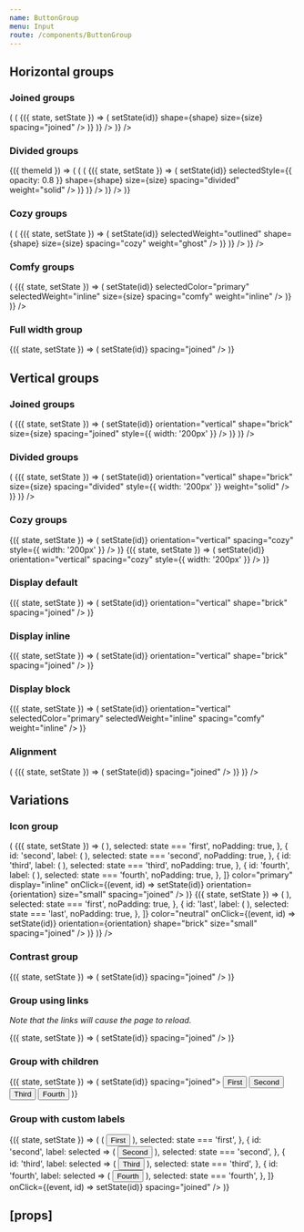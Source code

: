```yaml
---
name: ButtonGroup
menu: Input
route: /components/ButtonGroup
---
```



<PageTitle src="components/Button" title="ButtonGroup" />

## Horizontal groups

### Joined groups

<Playground>
  <ThemeWrapper>
    <Looper
      list={['pill', 'brick']}
      render={shape => (
        <Rhythm key={shape} my={2}>
          <Flex wrap direction="row" justifyContent="space-between">
            <Looper
              list={['small', 'medium', 'large']}
              render={size => (
                <StateWrapper initialState="first" key={`${shape}-${size}`}>
                  {({ state, setState }) => (
                    <Rhythm mb={2} mr={2}>
                      <ButtonGroup
                        buttons={[
                          { id: 'first', label: 'First', selected: state === 'first' },
                          { id: 'second', label: 'Second', selected: state === 'second' },
                          { id: 'third', label: 'Third', selected: state === 'third' },
                          { id: 'fourth', label: 'Fourth', selected: state === 'fourth' },
                        ]}
                        color="primary"
                        onClick={(event, id) => setState(id)}
                        shape={shape}
                        size={size}
                        spacing="joined"
                      />
                    </Rhythm>
                  )}
                </StateWrapper>
              )}
            />
          </Flex>
        </Rhythm>
      )}
    />
  </ThemeWrapper>
</Playground>

### Divided groups

<Playground>
  <ThemeWrapper withThemeId>
    {({ themeId }) => (
      <Looper
        list={['pill', 'brick']}
        render={shape => (
          <Rhythm key={shape} my={2}>
            <Flex wrap direction="row" justifyContent="space-between">
              <Looper
                list={['small', 'medium', 'large']}
                render={size => (
                  <StateWrapper initialState="first" key={`${shape}-${size}`}>
                    {({ state, setState }) => (
                      <Rhythm mb={2} mr={2}>
                        <ButtonGroup
                          buttons={[
                            {
                              id: 'first',
                              label: 'First',
                              selected: state === 'first',
                            },
                            {
                              id: 'second',
                              label: 'Second',
                              selected: state === 'second',
                            },
                            {
                              id: 'third',
                              label: 'Third',
                              selected: state === 'third',
                            },
                            {
                              id: 'fourth',
                              label: 'Fourth',
                              selected: state === 'fourth',
                            },
                          ]}
                          color="primary"
                          onClick={(event, id) => setState(id)}
                          selectedStyle={{ opacity: 0.8 }}
                          shape={shape}
                          size={size}
                          spacing="divided"
                          weight="solid"
                        />
                      </Rhythm>
                    )}
                  </StateWrapper>
                )}
              />
            </Flex>
          </Rhythm>
        )}
      />
    )}
  </ThemeWrapper>
</Playground>

### Cozy groups

<Playground>
  <ThemeWrapper>
    <Looper
      list={['pill', 'brick']}
      render={shape => (
        <Rhythm key={shape} my={2}>
          <Flex wrap direction="row" justifyContent="space-between">
            <Looper
              list={['small', 'medium', 'large']}
              render={size => (
                <StateWrapper initialState="first" key={`${shape}-${size}`}>
                  {({ state, setState }) => (
                    <Rhythm mb={2} mr={2}>
                      <ButtonGroup
                        buttons={[
                          { id: 'first', label: 'First', selected: state === 'first' },
                          { id: 'second', label: 'Second', selected: state === 'second' },
                          { id: 'third', label: 'Third', selected: state === 'third' },
                          { id: 'fourth', label: 'Fourth', selected: state === 'fourth' },
                        ]}
                        color="primary"
                        onClick={(event, id) => setState(id)}
                        selectedWeight="outlined"
                        shape={shape}
                        size={size}
                        spacing="cozy"
                        weight="ghost"
                      />
                    </Rhythm>
                  )}
                </StateWrapper>
              )}
            />
          </Flex>
        </Rhythm>
      )}
    />
  </ThemeWrapper>
</Playground>

### Comfy groups

<Playground>
  <ThemeWrapper>
    <Rhythm key="comfyButtonGroup" my={2}>
      <Flex wrap direction="row" justifyContent="space-between">
        <Looper
          list={['small', 'medium', 'large']}
          render={size => (
            <StateWrapper initialState="first" key={size}>
              {({ state, setState }) => (
                <Rhythm mb={2} mr={2}>
                  <ButtonGroup
                    buttons={[
                      { id: 'first', label: 'First', selected: state === 'first' },
                      { id: 'second', label: 'Second', selected: state === 'second' },
                      { id: 'third', label: 'Third', selected: state === 'third' },
                      { id: 'fourth', label: 'Fourth', selected: state === 'fourth' },
                    ]}
                    color="neutral"
                    onClick={(event, id) => setState(id)}
                    selectedColor="primary"
                    selectedWeight="inline"
                    size={size}
                    spacing="comfy"
                    weight="inline"
                  />
                </Rhythm>
              )}
            </StateWrapper>
          )}
        />
      </Flex>
    </Rhythm>
  </ThemeWrapper>
</Playground>

### Full width group

<Playground>
  <ThemeWrapper>
    <StateWrapper initialState="first">
      {({ state, setState }) => (
        <ButtonGroup
          fullWidth
          buttons={[
            { id: 'first', label: 'First', selected: state === 'first' },
            { id: 'second', label: 'Second', selected: state === 'second' },
            { id: 'third', label: 'Third', selected: state === 'third' },
            { id: 'fourth', label: 'Fourth', selected: state === 'fourth' },
          ]}
          color="primary"
          onClick={(event, id) => setState(id)}
          spacing="joined"
        />
      )}
    </StateWrapper>
  </ThemeWrapper>
</Playground>

## Vertical groups

### Joined groups

<Playground>
  <ThemeWrapper>
    <Flex wrap direction="row" justifyContent="space-between">
      <Looper
        list={['small', 'medium', 'large']}
        render={size => (
          <StateWrapper initialState="first" key={size}>
            {({ state, setState }) => (
              <Rhythm mb={2} mr={2}>
                <ButtonGroup
                  buttons={[
                    { id: 'first', label: 'First', selected: state === 'first', align: 'left' },
                    { id: 'second', label: 'Second', selected: state === 'second', align: 'left' },
                    { id: 'third', label: 'Third', selected: state === 'third', align: 'left' },
                    { id: 'fourth', label: 'Fourth', selected: state === 'fourth', align: 'left' },
                  ]}
                  color="primary"
                  onClick={(event, id) => setState(id)}
                  orientation="vertical"
                  shape="brick"
                  size={size}
                  spacing="joined"
                  style={{ width: '200px' }}
                />
              </Rhythm>
            )}
          </StateWrapper>
        )}
      />
    </Flex>
  </ThemeWrapper>
</Playground>

### Divided groups

<Playground>
  <ThemeWrapper>
    <Flex wrap direction="row" justifyContent="space-between">
      <Looper
        list={['small', 'medium', 'large']}
        render={size => (
          <StateWrapper initialState="first" key={size}>
            {({ state, setState }) => (
              <Rhythm mb={2} mr={2}>
                <ButtonGroup
                  buttons={[
                    { id: 'first', label: 'First', selected: state === 'first', align: 'left' },
                    { id: 'second', label: 'Second', selected: state === 'second', align: 'left' },
                    { id: 'third', label: 'Third', selected: state === 'third', align: 'left' },
                    { id: 'fourth', label: 'Fourth', selected: state === 'fourth', align: 'left' },
                  ]}
                  color="primary"
                  onClick={(event, id) => setState(id)}
                  orientation="vertical"
                  shape="brick"
                  size={size}
                  spacing="divided"
                  style={{ width: '200px' }}
                  weight="solid"
                />
              </Rhythm>
            )}
          </StateWrapper>
        )}
      />
    </Flex>
  </ThemeWrapper>
</Playground>

### Cozy groups

<Playground>
  <ThemeWrapper>
    <Flex wrap direction="row" justifyContent="space-between">
      <StateWrapper initialState="second">
        {({ state, setState }) => (
          <Rhythm mb={2} mr={2}>
            <ButtonGroup
              buttons={[
                { id: 'first', label: 'First', selected: state === 'first', align: 'left' },
                { id: 'second', label: 'Second', selected: state === 'second', align: 'left' },
                { id: 'third', label: 'Third', selected: state === 'third', align: 'left' },
                { id: 'fourth', label: 'Fourth', selected: state === 'fourth', align: 'left' },
              ]}
              color="primary"
              onClick={(event, id) => setState(id)}
              orientation="vertical"
              spacing="cozy"
              style={{ width: '200px' }}
            />
          </Rhythm>
        )}
      </StateWrapper>
      <StateWrapper initialState="second">
        {({ state, setState }) => (
          <Rhythm mb={2} mr={2}>
            <ButtonGroup
              buttons={[
                { id: 'first', label: 'First', selected: state === 'first', weight: 'text' },
                { id: 'second', label: 'Second', selected: state === 'second', weight: 'text' },
                { id: 'third', label: 'Third', selected: state === 'third', weight: 'text' },
                { id: 'fourth', label: 'Fourth', selected: state === 'fourth', weight: 'text' },
              ]}
              color="primary"
              onClick={(event, id) => setState(id)}
              orientation="vertical"
              spacing="cozy"
              style={{ width: '200px' }}
            />
          </Rhythm>
        )}
      </StateWrapper>
    </Flex>
  </ThemeWrapper>
</Playground>

### Display default

<Playground>
  <ThemeWrapper>
    <StateWrapper initialState="first">
      {({ state, setState }) => (
        <ButtonGroup
          buttons={[
            { id: 'first', label: 'First', selected: state === 'first' },
            { id: 'second', label: 'Second', selected: state === 'second' },
            { id: 'third', label: 'Third', selected: state === 'third' },
            { id: 'fourth', label: 'Fourth', selected: state === 'fourth' },
          ]}
          color="primary"
          onClick={(event, id) => setState(id)}
          orientation="vertical"
          shape="brick"
          spacing="joined"
        />
      )}
    </StateWrapper>
  </ThemeWrapper>
</Playground>

### Display inline

<Playground>
  <ThemeWrapper>
    <StateWrapper initialState="first">
      {({ state, setState }) => (
        <ButtonGroup
          buttons={[
            { id: 'first', label: 'First', selected: state === 'first' },
            { id: 'second', label: 'Second', selected: state === 'second' },
            { id: 'third', label: 'Third', selected: state === 'third' },
            { id: 'fourth', label: 'Fourth', selected: state === 'fourth' },
          ]}
          color="primary"
          display="inline"
          onClick={(event, id) => setState(id)}
          orientation="vertical"
          shape="brick"
          spacing="joined"
        />
      )}
    </StateWrapper>
  </ThemeWrapper>
</Playground>

### Display block

<Playground>
  <ThemeWrapper>
    <StateWrapper initialState="first">
      {({ state, setState }) => (
        <ButtonGroup
          buttons={[
            { id: 'first', label: 'First', selected: state === 'first' },
            { id: 'second', label: 'Second', selected: state === 'second' },
            { id: 'third', label: 'Third', selected: state === 'third' },
            { id: 'fourth', label: 'Fourth', selected: state === 'fourth' },
          ]}
          color="neutral"
          display="block"
          onClick={(event, id) => setState(id)}
          orientation="vertical"
          selectedColor="primary"
          selectedWeight="inline"
          spacing="comfy"
          weight="inline"
        />
      )}
    </StateWrapper>
  </ThemeWrapper>
</Playground>

### Alignment

<Playground>
  <ThemeWrapper>
    <Looper
      list={['left', 'center', 'right']}
      render={align => (
        <StateWrapper initialState="first">
          {({ state, setState }) => (
            <Rhythm key={align} my={2}>
              <ButtonGroup
                align={align}
                buttons={[
                  { id: 'first', label: 'First', selected: state === 'first' },
                  { id: 'second', label: 'Second', selected: state === 'second' },
                  { id: 'third', label: 'Third', selected: state === 'third' },
                  { id: 'fourth', label: 'Fourth', selected: state === 'fourth' },
                ]}
                color="primary"
                onClick={(event, id) => setState(id)}
                spacing="joined"
              />
            </Rhythm>
          )}
        </StateWrapper>
      )}
    />
  </ThemeWrapper>
</Playground>

## Variations

### Icon group

<Playground>
  <ThemeWrapper>
    <Flex wrap alignItems="center" direction="row" justifyContent="space-between" style={{ maxWidth: 400 }}>
      <Looper
        list={['horizontal', 'vertical']}
        render={orientation => (
          <React.Fragment key={orientation}>
            <StateWrapper initialState="first">
              {({ state, setState }) => (
                <ButtonGroup
                  buttons={[
                    {
                      id: 'first',
                      label: (
                        <Rhythm
                          ml={orientation === 'horizontal' ? 4 : 3}
                          mt={orientation === 'vertical' ? 3 : 2}
                          mx={3}
                          my={2}
                        >
                          <TimesIcon scale="xsmall" />
                        </Rhythm>
                      ),
                      selected: state === 'first',
                      noPadding: true,
                    },
                    {
                      id: 'second',
                      label: (
                        <Rhythm mx={3} my={2}>
                          <TimesIcon scale="xsmall" />
                        </Rhythm>
                      ),
                      selected: state === 'second',
                      noPadding: true,
                    },
                    {
                      id: 'third',
                      label: (
                        <Rhythm mx={3} my={2}>
                          <TimesIcon scale="xsmall" />
                        </Rhythm>
                      ),
                      selected: state === 'third',
                      noPadding: true,
                    },
                    {
                      id: 'fourth',
                      label: (
                        <Rhythm
                          mb={orientation === 'vertical' ? 3 : 2}
                          mr={orientation === 'horizontal' ? 4 : 3}
                          mx={3}
                          my={2}
                        >
                          <TimesIcon scale="xsmall" />
                        </Rhythm>
                      ),
                      selected: state === 'fourth',
                      noPadding: true,
                    },
                  ]}
                  color="primary"
                  display="inline"
                  onClick={(event, id) => setState(id)}
                  orientation={orientation}
                  size="small"
                  spacing="joined"
                />
              )}
            </StateWrapper>
            <StateWrapper initialState="first">
              {({ state, setState }) => (
                <ButtonGroup
                  buttons={[
                    {
                      id: 'first',
                      label: (
                        <Rhythm mx={2} my={2}>
                          <SunIcon size={14} />
                        </Rhythm>
                      ),
                      selected: state === 'first',
                      noPadding: true,
                    },
                    {
                      id: 'last',
                      label: (
                        <Rhythm mx={2} my={2}>
                          <MoonIcon size={14} />
                        </Rhythm>
                      ),
                      selected: state === 'last',
                      noPadding: true,
                    },
                  ]}
                  color="neutral"
                  onClick={(event, id) => setState(id)}
                  orientation={orientation}
                  shape="brick"
                  size="small"
                  spacing="joined"
                />
              )}
            </StateWrapper>
          </React.Fragment>
        )}
      />
    </Flex>
  </ThemeWrapper>
</Playground>

### Contrast group

<Playground>
  <ThemeWrapper contrast>
    <StateWrapper initialState="third">
      {({ state, setState }) => (
        <ButtonGroup
          contrast
          buttons={[
            { id: 'first', label: 'First', selected: state === 'first' },
            { id: 'second', label: 'Second', selected: state === 'second' },
            { id: 'third', label: 'Third', selected: state === 'third' },
            { id: 'fourth', label: 'Fourth', selected: state === 'fourth' },
          ]}
          onClick={(event, id) => setState(id)}
          spacing="joined"
        />
      )}
    </StateWrapper>
  </ThemeWrapper>
</Playground>

### Group using links

_Note that the links will cause the page to reload._

<Playground>
  <ThemeWrapper>
    <StateWrapper initialState="third">
      {({ state, setState }) => (
        <ButtonGroup
          buttons={[
            { id: 'first', label: 'First', href: '#first', selected: state === 'first' },
            { id: 'second', label: 'Second', href: '#second', selected: state === 'second' },
            { id: 'third', label: 'Third', href: '#third', selected: state === 'third' },
            { id: 'fourth', label: 'Fourth', href: '#fourth', selected: state === 'fourth' },
          ]}
          color="primary"
          onClick={(event, id) => setState(id)}
          spacing="joined"
        />
      )}
    </StateWrapper>
  </ThemeWrapper>
</Playground>

### Group with children

<Playground>
  <ThemeWrapper>
    <StateWrapper initialState="third">
      {({ state, setState }) => (
        <ButtonGroup onClick={(event, id) => setState(id)} spacing="joined">
          <Button
            color={state === 'first' ? 'primary' : 'neutral'}
            data-value="first"
            key="first"
            shape="pill"
            weight={state === 'first' ? 'solid' : 'outlined'}
          >
            First
          </Button>
          <Button
            color={state === 'second' ? 'primary' : 'neutral'}
            data-value="second"
            key="second"
            shape="pill"
            weight={state === 'second' ? 'solid' : 'outlined'}
          >
            Second
          </Button>
          <Button
            color={state === 'third' ? 'primary' : 'neutral'}
            data-value="third"
            key="third"
            shape="pill"
            weight={state === 'third' ? 'solid' : 'outlined'}
          >
            Third
          </Button>
          <Button
            color={state === 'fourth' ? 'primary' : 'neutral'}
            data-value="fourth"
            key="fourth"
            shape="pill"
            weight={state === 'fourth' ? 'solid' : 'outlined'}
          >
            Fourth
          </Button>
        </ButtonGroup>
      )}
    </StateWrapper>
  </ThemeWrapper>
</Playground>

### Group with custom labels

<Playground>
  <ThemeWrapper>
    <StateWrapper initialState="third">
      {({ state, setState }) => (
        <ButtonGroup
          buttons={[
            {
              id: 'first',
              label: selected => (
                <Button
                  color={selected ? 'primary' : 'neutral'}
                  value="first"
                  weight={selected ? undefined : 'outlined'}
                >
                  First
                </Button>
              ),
              selected: state === 'first',
            },
            {
              id: 'second',
              label: selected => (
                <Button
                  color={selected ? 'primary' : 'neutral'}
                  value="second"
                  weight={selected ? undefined : 'outlined'}
                >
                  Second
                </Button>
              ),
              selected: state === 'second',
            },
            {
              id: 'third',
              label: selected => (
                <Button
                  color={selected ? 'primary' : 'neutral'}
                  value="third"
                  weight={selected ? undefined : 'outlined'}
                >
                  Third
                </Button>
              ),
              selected: state === 'third',
            },
            {
              id: 'fourth',
              label: selected => (
                <Button
                  color={selected ? 'primary' : 'neutral'}
                  value="fourth"
                  weight={selected ? undefined : 'outlined'}
                >
                  Fourth
                </Button>
              ),
              selected: state === 'fourth',
            },
          ]}
          onClick={(event, id) => setState(id)}
          spacing="joined"
        />
      )}
    </StateWrapper>
  </ThemeWrapper>
</Playground>

## \[props\]

<Props of={ButtonGroup} />
